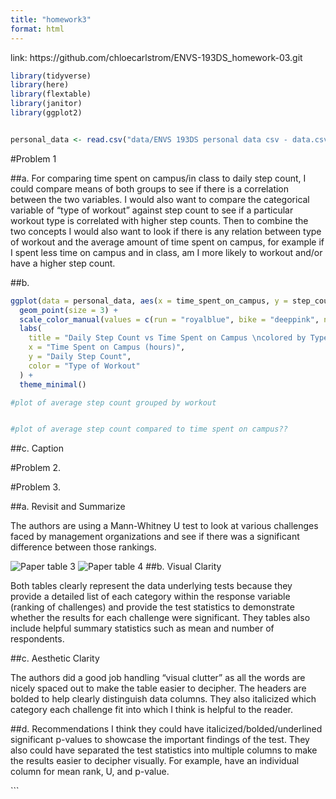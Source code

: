 ```yaml
---
title: "homework3"
format: html
---
```


link: https://github.com/chloecarlstrom/ENVS-193DS_homework-03.git

```r
library(tidyverse)
library(here)
library(flextable)
library(janitor)
library(ggplot2)


personal_data <- read.csv("data/ENVS 193DS personal data csv - data.csv", header = TRUE)


```

#Problem 1

##a. 
For comparing time spent on campus/in class to daily step count, I could compare means of both groups to see if there is a correlation between the two variables. I would also want to compare the categorical variable of "type of workout" against step count to see if a particular workout type is correlated with higher step counts. Then to combine the two concepts I would also want to look if there is any relation between type of workout and the average amount of time spent on campus, for example if I spent less time on campus and in class, am I more likely to workout and/or have a higher step count. 

##b. 

```r
ggplot(data = personal_data, aes(x = time_spent_on_campus, y = step_count, color = type_of_workout)) +
  geom_point(size = 3) +
  scale_color_manual(values = c(run = "royalblue", bike = "deeppink", none = "honeydew4", swim = "aquamarine", yoga = "magenta3",kayak = "orange3", hike = "forestgreen" )) +
  labs(
    title = "Daily Step Count vs Time Spent on Campus \ncolored by Type of Workout",
    x = "Time Spent on Campus (hours)",
    y = "Daily Step Count",
    color = "Type of Workout"
  ) +
  theme_minimal()

```


```r

#plot of average step count grouped by workout



```

```r
#plot of average step count compared to time spent on campus??


```



##c. Caption

#Problem 2.


#Problem 3.

##a. Revisit and Summarize

The authors are using a Mann-Whitney U test to look at various challenges faced by management organizations and see if there was a significant difference between those rankings.

![Paper table 3](images/screenshot_1.png)
![Paper table 4](images/screenshot_2.png)
##b. Visual Clarity

Both tables clearly represent the data underlying tests because they provide a detailed list of each category within the response variable (ranking of challenges) and provide the test statistics to demonstrate whether the results for each challenge were significant. They tables also include helpful summary statistics such as mean and number of respondents. 

##c. Aesthetic Clarity

The authors did a good job handling "visual clutter" as all the words are nicely spaced out to make the table easier to decipher. The headers are bolded to help clearly distinguish data columns. They also italicized which category each challenge fit into which I think is helpful to the reader. 

##d. Recommendations
I think they could have italicized/bolded/underlined significant p-values to showcase the important findings of the test. They also could have separated the test statistics into multiple columns to make the results easier to decipher visually. For example, have an individual column for mean rank, U, and p-value. 


 







```

